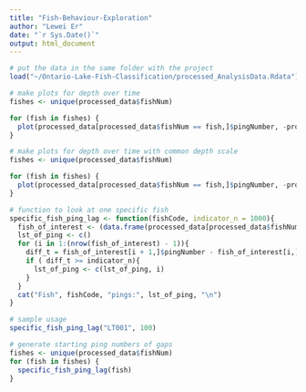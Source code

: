 ```yaml
---
title: "Fish-Behaviour-Exploration"
author: "Lewei Er"
date: "`r Sys.Date()`"
output: html_document
---
```


```r
# put the data in the same folder with the project
load("~/Ontario-Lake-Fish-Classification/processed_AnalysisData.Rdata")
```

```r
# make plots for depth over time
fishes <- unique(processed_data$fishNum)

for (fish in fishes) {
  plot(processed_data[processed_data$fishNum == fish,]$pingNumber, -processed_data[processed_data$fishNum == fish,]$Target_true_depth, main = fish)
}
```

```r
# make plots for depth over time with common depth scale
fishes <- unique(processed_data$fishNum)

for (fish in fishes) {
  plot(processed_data[processed_data$fishNum == fish,]$pingNumber, -processed_data[processed_data$fishNum == fish,]$Target_true_depth, main = fish, ylim = c(-10, -20))
}
```

```r
# function to look at one specific fish
specific_fish_ping_lag <- function(fishCode, indicator_n = 1000){
  fish_of_interest <- (data.frame(processed_data[processed_data$fishNum == fishCode, ]))
  lst_of_ping <- c()
  for (i in 1:(nrow(fish_of_interest) - 1)){
    diff_t = fish_of_interest[i + 1,]$pingNumber - fish_of_interest[i,]$pingNumber
    if ( diff_t >= indicator_n){
      lst_of_ping <- c(lst_of_ping, i)
    }
  }
  cat("Fish", fishCode, "pings:", lst_of_ping, "\n")
}

# sample usage
specific_fish_ping_lag("LT001", 100)
```

```r
# generate starting ping numbers of gaps
fishes <- unique(processed_data$fishNum)
for (fish in fishes) {
  specific_fish_ping_lag(fish)
}
```



